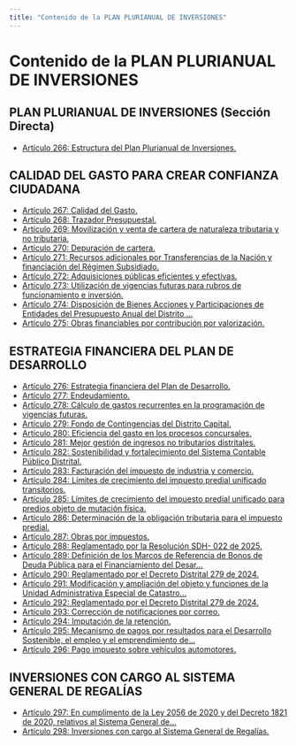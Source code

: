 ```yaml
---
title: "Contenido de la PLAN PLURIANUAL DE INVERSIONES"
---
```


# Contenido de la PLAN PLURIANUAL DE INVERSIONES

## PLAN PLURIANUAL DE INVERSIONES (Sección Directa)

- [Artículo 266: Estructura del Plan Plurianual de Inversiones.](plan_plurianual_de_inversiones_secc/articulo_266.mdx)

## CALIDAD DEL GASTO PARA CREAR CONFIANZA CIUDADANA

- [Artículo 267: Calidad del Gasto.](titulo_v_calidad_del_gasto_para_crear_confia/articulo_267.mdx)
- [Artículo 268: Trazador Presupuestal.](titulo_v_calidad_del_gasto_para_crear_confia/articulo_268.mdx)
- [Artículo 269: Movilización y venta de cartera de naturaleza tributaria y no tributaria.](titulo_v_calidad_del_gasto_para_crear_confia/articulo_269.mdx)
- [Artículo 270: Depuración de cartera.](titulo_v_calidad_del_gasto_para_crear_confia/articulo_270.mdx)
- [Artículo 271: Recursos adicionales por Transferencias de la Nación y financiación del Régimen Subsidiado.](titulo_v_calidad_del_gasto_para_crear_confia/articulo_271.mdx)
- [Artículo 272: Adquisiciones públicas eficientes y efectivas.](titulo_v_calidad_del_gasto_para_crear_confia/articulo_272.mdx)
- [Artículo 273: Utilización de vigencias futuras para rubros de funcionamiento e inversión.](titulo_v_calidad_del_gasto_para_crear_confia/articulo_273.mdx)
- [Artículo 274: Disposición de Bienes Acciones y Participaciones de Entidades del Presupuesto Anual del Distrito ...](titulo_v_calidad_del_gasto_para_crear_confia/articulo_274.mdx)
- [Artículo 275: Obras financiables por contribución por valorización.](titulo_v_calidad_del_gasto_para_crear_confia/articulo_275.mdx)

## ESTRATEGIA FINANCIERA DEL PLAN DE DESARROLLO

- [Artículo 276: Estrategia financiera del Plan de Desarrollo.](titulo_vi_estrategia_financiera_del_plan_de_d/articulo_276.mdx)
- [Artículo 277: Endeudamiento.](titulo_vi_estrategia_financiera_del_plan_de_d/articulo_277.mdx)
- [Artículo 278: Cálculo de gastos recurrentes en la programación de vigencias futuras.](titulo_vi_estrategia_financiera_del_plan_de_d/articulo_278.mdx)
- [Artículo 279: Fondo de Contingencias del Distrito Capital.](titulo_vi_estrategia_financiera_del_plan_de_d/articulo_279.mdx)
- [Artículo 280: Eficiencia del gasto en los procesos concursales.](titulo_vi_estrategia_financiera_del_plan_de_d/articulo_280.mdx)
- [Artículo 281: Mejor gestión de ingresos no tributarios distritales.](titulo_vi_estrategia_financiera_del_plan_de_d/articulo_281.mdx)
- [Artículo 282: Sostenibilidad y fortalecimiento del Sistema Contable Público Distrital.](titulo_vi_estrategia_financiera_del_plan_de_d/articulo_282.mdx)
- [Artículo 283: Facturación del impuesto de industria y comercio.](titulo_vi_estrategia_financiera_del_plan_de_d/articulo_283.mdx)
- [Artículo 284: Límites de crecimiento del impuesto predial unificado transitorios.](titulo_vi_estrategia_financiera_del_plan_de_d/articulo_284.mdx)
- [Artículo 285: Límites de crecimiento del impuesto predial unificado para predios objeto de mutación física.](titulo_vi_estrategia_financiera_del_plan_de_d/articulo_285.mdx)
- [Artículo 286: Determinación de la obligación tributaria para el impuesto predial.](titulo_vi_estrategia_financiera_del_plan_de_d/articulo_286.mdx)
- [Artículo 287: Obras por impuestos.](titulo_vi_estrategia_financiera_del_plan_de_d/articulo_287.mdx)
- [Artículo 288: Reglamentado por la Resolución SDH- 022 de 2025.](titulo_vi_estrategia_financiera_del_plan_de_d/articulo_288.mdx)
- [Artículo 289: Definición de los Marcos de Referencia de Bonos de Deuda Pública para el Financiamiento del Desar...](titulo_vi_estrategia_financiera_del_plan_de_d/articulo_289.mdx)
- [Artículo 290: Reglamentado por el Decreto Distrital 279 de 2024.](titulo_vi_estrategia_financiera_del_plan_de_d/articulo_290.mdx)
- [Artículo 291: Modificación y ampliación del objeto y funciones de la Unidad Administrativa Especial de Catastro...](titulo_vi_estrategia_financiera_del_plan_de_d/articulo_291.mdx)
- [Artículo 292: Reglamentado por el Decreto Distrital 279 de 2024.](titulo_vi_estrategia_financiera_del_plan_de_d/articulo_292.mdx)
- [Artículo 293: Corrección de notificaciones por correo.](titulo_vi_estrategia_financiera_del_plan_de_d/articulo_293.mdx)
- [Artículo 294: Imputación de la retención.](titulo_vi_estrategia_financiera_del_plan_de_d/articulo_294.mdx)
- [Artículo 295: Mecanismo de pagos por resultados para el Desarrollo Sostenible, el empleo y el emprendimiento de...](titulo_vi_estrategia_financiera_del_plan_de_d/articulo_295.mdx)
- [Artículo 296: Pago impuesto sobre vehículos automotores.](titulo_vi_estrategia_financiera_del_plan_de_d/articulo_296.mdx)

## INVERSIONES CON CARGO AL SISTEMA GENERAL DE REGALÍAS

- [Artículo 297: En cumplimento de la Ley 2056 de 2020 y del Decreto 1821 de 2020, relativos al Sistema General de...](titulo_vii_inversiones_con_cargo_al_sistema_ge/articulo_297.mdx)
- [Artículo 298: Inversiones con cargo al Sistema General de Regalías.](titulo_vii_inversiones_con_cargo_al_sistema_ge/articulo_298.mdx)

